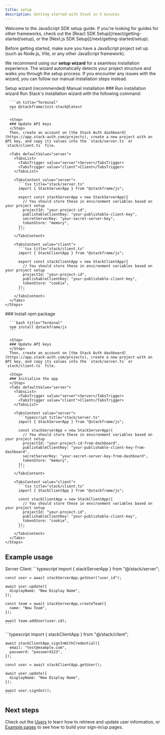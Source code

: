 ```yaml
---
title: setup
description: Getting started with Stack in 5 minutes
---
```



<Info>
Welcome to the JavaScript SDK setup guide. If you're looking for guides for other frameworks, check out the [React SDK Setup](/react/getting-started/setup), or the [Next.js SDK Setup](/next/getting-started/setup).
</Info>

Before getting started, make sure you have a JavaScript project set up (such as Node.js, Vite, or any other JavaScript framework).

We recommend using our **setup wizard** for a seamless installation experience. The wizard automatically detects your project structure and walks you through the setup process. If you encounter any issues with the wizard, you can follow our manual installation steps instead.

<Tabs defaultValue="wizard">
  <TabsList>
    <TabsTrigger value="wizard">Setup wizard (recommended)</TabsTrigger>
    <TabsTrigger value="manual">Manual installation</TabsTrigger>
  </TabsList>
  
  <TabsContent value="wizard">
    <Steps>
      <Step>
      ### Run installation wizard
      </Step>
      Run Stack's installation wizard with the following command:

      ```sh title="Terminal"
      npx @stackframe/init-stack@latest
      ```

      <Step>
      ### Update API keys
      </Step>
      Then, create an account on [the Stack Auth dashboard](https://app.stack-auth.com/projects), create a new project with an API key, and copy its values into the `stack/server.ts` or `stack/client.ts` file.

      <Tabs defaultValue="server">
        <TabsList>
          <TabsTrigger value="server">Server</TabsTrigger>
          <TabsTrigger value="client">Client</TabsTrigger>
        </TabsList>
        
        <TabsContent value="server">
          ```tsx title="stack/server.ts"
          import { StackServerApp } from "@stackframe/js";

          export const stackServerApp = new StackServerApp({
            // You should store these in environment variables based on your project setup
            projectId: "your-project-id",
            publishableClientKey: "your-publishable-client-key",
            secretServerKey: "your-secret-server-key",
            tokenStore: "memory",
          });
          ```
        </TabsContent>
        
        <TabsContent value="client">
          ```tsx title="stack/client.ts"
          import { StackClientApp } from "@stackframe/js";

          export const stackClientApp = new StackClientApp({
            // You should store these in environment variables based on your project setup
            projectId: "your-project-id",
            publishableClientKey: "your-publishable-client-key",
            tokenStore: "cookie",
          });
          ```
        </TabsContent>
      </Tabs>
    </Steps>
  </TabsContent>
  
  <TabsContent value="manual">
    <Steps>
      <Step>
      ### Install npm package
      </Step>

      ```bash title="Terminal"
      npm install @stackframe/js
      ```

      <Step>
      ### Update API keys
      </Step>
      Then, create an account on [the Stack Auth dashboard](https://app.stack-auth.com/projects), create a new project with an API key, and copy its values into the `stack/server.ts` or `stack/client.ts` file.

      <Step>
      ### Initialize the app
      </Step>
      <Tabs defaultValue="server">
        <TabsList>
          <TabsTrigger value="server">Server</TabsTrigger>
          <TabsTrigger value="client">Client</TabsTrigger>
        </TabsList>
        
        <TabsContent value="server">
          ```typescript title="stack/server.ts"
          import { StackServerApp } from "@stackframe/js";

          const stackServerApp = new StackServerApp({
            // You should store these in environment variables based on your project setup
            projectId: "your-project-id-from-dashboard",
            publishableClientKey: "your-publishable-client-key-from-dashboard",
            secretServerKey: "your-secret-server-key-from-dashboard",
            tokenStore: "memory",
          });
          ```
        </TabsContent>
        
        <TabsContent value="client">
          ```tsx title="stack/client.ts"
          import { StackClientApp } from "@stackframe/js";

          const stackClientApp = new StackClientApp({
            // You should store these in environment variables based on your project setup
            projectId: "your-project-id",
            publishableClientKey: "your-publishable-client-key",
            tokenStore: "cookie",
          });
          ```
        </TabsContent>
      </Tabs>
    </Steps>
  </TabsContent>
</Tabs>

## Example usage

<Tabs defaultValue="server">
  <TabsList>
    <TabsTrigger value="server">Server</TabsTrigger>
    <TabsTrigger value="client">Client</TabsTrigger>
  </TabsList>
  
  <TabsContent value="server">
    ```typescript
    import { stackServerApp } from "@/stack/server";

    const user = await stackServerApp.getUser("user_id");

    await user.update({
      displayName: "New Display Name",
    });

    const team = await stackServerApp.createTeam({
      name: "New Team",
    });

    await team.addUser(user.id);
    ```
  </TabsContent>
  
  <TabsContent value="client">
    ```typescript
    import { stackClientApp } from "@/stack/client";

    await stackClientApp.signInWithCredential({
      email: "test@example.com",
      password: "password123",
    });

    const user = await stackClientApp.getUser();

    await user.update({
      displayName: "New Display Name",
    });

    await user.signOut();
    ```
  </TabsContent>
</Tabs>

## Next steps

Check out the [Users](./users.mdx) to learn how to retrieve and update user information, or [Example pages](./example-pages.mdx) to see how to build your sign-in/up pages.


